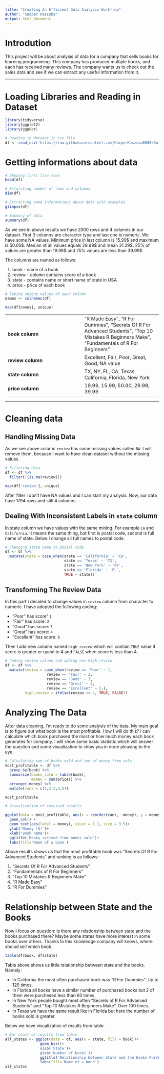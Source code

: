 ---
title: "Creating An Efficient Data Analysis Workflow"
author: "Kacper Kaszuba"
output: html_document
---

# Introdution

This project will be about analysis of data for a company that sells books for learning programming. This company has produced multiple books, and each has received many reviews. The company wants us to check out the sales data and see if we can extract any useful information from it.

***

# Loading Libraries and Reading in Dataset

```{r, message=FALSE}
library(tidyverse)
library(ggplot2)
library(ggpubr)

# Reading in dataset in csv file
df <- read_csv('https://raw.githubusercontent.com/KacperKaszuba0608/Datasets/main/book_reviews.csv')
```

# Getting informations about data

```{r}
# Showing first five rows
head(df)
```

```{r}
# Extarcting number of rows and columns
dim(df)
```

```{r}
# Extracting some informations about data with examples
glimpse(df)
```

```{r}
# Summary of data
summary(df)
```


As we see in above results we have 2000 rows and 4 columns in our dataset. First 3 columns are character type and last one is numeric. We have some NA values. Minimum price in last column is 15.99\$ and maximum is 50.00\$. Median of all values equals 29.99\$ and mean 31.29\$. 25% of values are greater than 19.99\$ and 75% values are less than 39.99\$.

The columns are named as follows:

1. book - name of a book
2. review - column contains score of a book
3. state - contains name or short name of state in USA
4. price - price of each book

```{r}
# Taking unique values of each column
names <- colnames(df)

map(df[names], unique)
```
|   |   |
|:---|:---|
|**book column**| "R Made Easy", "R For Dummies", "Secrets Of R For Advanced Students", "Top 10 Mistakes R Beginners Make", "Fundamentals of R For Beginners" |
|**review column**| Excellent, Fair, Poor, Great, Good, NA value |
|**state column**|TX, NY, FL, CA, Texas, California, Florida, New York |
|**price column**|19.99, 15.99, 50.00, 29.99, 39.99|

***

# Cleaning data

## Handling Missing Data

As we see above column `review` has some missing values called `NA`. I will remove them, because I want to have clean dataset without the missing values.

```{r}
# Filtering data
df <- df %>%
  filter(!(is.na(review)))

map(df['review'], unique)
```

After filter I don't have NA values and I can start my analysis. Now, our data have 1794 rows and still 4 columns. 

## Dealing With Inconsistent Labels in `state` column

In state column we have values with the same mining. For example `CA` and `California`. It means the same thing, but first is postal code, second is full name of state. Below I change all full names to postal code.

```{r}
# Changing state name to postal code
df <- df %>%
  mutate(state = case_when(state == 'California' ~ 'CA',
                           state == 'Texas' ~ 'TX',
                           state == 'New York' ~ 'NY',
                           state == 'Florida' ~ 'FL',
                           TRUE ~ state))
```

## Transforming The Review Data

In this part I decided to change values in `review` column from character to numeric. I have adopted the following coding:

* "Poor" has score" `1`
* "Fair" has score: `2`
* "Good" has score: `3`
* "Great" has score: `4`
* "Excellent" has score: `5`

Then I add new column named `high_review` which will contain `TRUE` value if score is greater or queal to 4 and `FALSE` when score is less than 4.

```{r}
# Coding review column and adding new high_review
df <- df %>%
  mutate(review = case_when(review == 'Poor' ~ 1,
                   review == 'Fair' ~ 2,
                   review == 'Good' ~ 3,
                   review == 'Great' ~ 4,
                   review == 'Excellent' ~ 5,),
         high_review = ifelse(review >= 4, TRUE, FALSE))
```

# Analyzing The Data

After data cleaning, I'm ready to do some analysis of the data. My main goal is to figure out what book is the most profitable. How I will do this? I can calculate which book purchased the most or how much money each book generates for company. I will show some basic statistic which will answer the question and some visualization to show you in more pleasing to the eye.

```{r}
# Calculating sum of books sold and sum of money from sale
most_profitable <- df %>%
  group_by(book) %>%
  summarize(books_sold = table(book),
            money = sum(price)) %>%
  arrange(-money) %>%
  mutate(rank = c(1,2,3,4,5))

most_profitable
```

```{r, fig.align='center'}
# Visualization of received results

ggplot(data = most_profitable, aes(x = reorder(rank, -money), y = money, fill = book))+
  geom_col() + 
  geom_text(aes(label = money), vjust = 1.1, size = 3.5)+
  ylab('Money [$]')+
  xlab('Book name')+
  ggtitle('Money recived from books sold')+
  labs(fill='Name of a book')
```

Above results shows us that the most profitable book was "Secrets Of R For Advanced Students" and ranking is as follows:

1. "Secrets Of R For Advanced Students"
2. "Fundamentals of R For Beginners"
3. "Top 10 Mistakes R Beginners Make"
4. "R Made Easy"
5. "R For Dummies"

# Relationship between State and the Books

Now I focus on question: Is there any relationship between state and the books purchased there? Maybe some states have more interest in some books over others. Thanks to this knowledge company will knows, where sholud sell which book.

```{r}
table(df$book, df$state)
```

Table above shows us little ralationship between state and the books. Namely:

* In California the most often purchased book was "R For Dummies". Up to 120 times.
* In Florida all books have a similar number of purchased books but 2 of them were purchesed less than 80 times.
* In New York people bought most often "Secrets of R For Advanced Students" and "Top 10 Mistakes R Beginners Make". Over 100 times.
* In Texas we have the same result like in Florida but here the number of books sold is greater.

Below we have visualization of results from table.

```{r, fig.align='center'}
# Bar chart of results from table
all_states <- ggplot(data = df, aes(x = state, fill = book))+
                geom_bar()+
                xlab('State')+
                ylab('Number of books')+
                ggtitle('Relationship between State and the Books Purchased There')+
                labs(fill='Name of a book')
all_states
```
